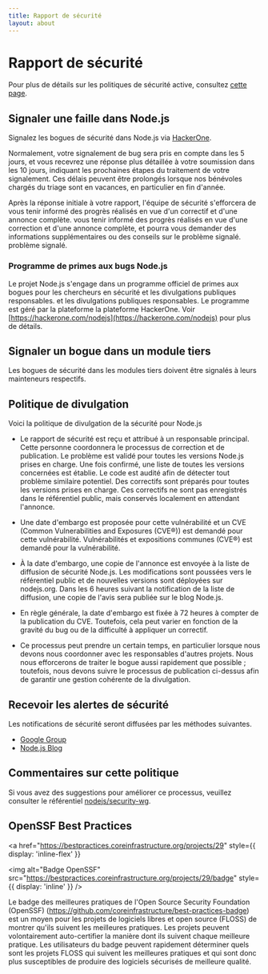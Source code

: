 ```yaml
---
title: Rapport de sécurité
layout: about
---
```


# Rapport de sécurité

Pour plus de détails sur les politiques de sécurité active, consultez [cette page](https://github.com/nodejs/node/security/policy).

## Signaler une faille dans Node.js

Signalez les bogues de sécurité dans Node.js via [HackerOne](https://hackerone.com/nodejs).

Normalement, votre signalement de bug sera pris en compte dans les 5 jours, et vous recevrez
une réponse plus détaillée à votre soumission dans les 10 jours, indiquant les
prochaines étapes du traitement de votre signalement. Ces délais peuvent être prolongés lorsque
nos bénévoles chargés du triage sont en vacances, en particulier en fin d'année.

Après la réponse initiale à votre rapport, l'équipe de sécurité s'efforcera de vous tenir informé des progrès réalisés en vue d'un correctif et d'une annonce complète.
vous tenir informé des progrès réalisés en vue d'une correction et d'une annonce complète,
et pourra vous demander des informations supplémentaires ou des conseils sur le problème signalé.
problème signalé.

### Programme de primes aux bugs Node.js

Le projet Node.js s'engage dans un programme officiel de primes aux bogues pour les chercheurs en sécurité et les divulgations publiques responsables.
et les divulgations publiques responsables. Le programme est géré par la plateforme
la plateforme HackerOne. Voir [https://hackerone.com/nodejs](https://hackerone.com/nodejs) pour plus de détails.

## Signaler un bogue dans un module tiers

Les bogues de sécurité dans les modules tiers doivent être signalés à leurs mainteneurs respectifs.

## Politique de divulgation

Voici la politique de divulgation de la sécurité pour Node.js

- Le rapport de sécurité est reçu et attribué à un responsable principal. Cette
  personne coordonnera le processus de correction et de publication. Le problème est validé
  pour toutes les versions Node.js prises en charge. Une fois confirmé, une liste de toutes les versions concernées
  est établie. Le code est audité afin de détecter tout problème similaire potentiel.
  Des correctifs sont préparés pour toutes les versions prises en charge.
  Ces correctifs ne sont pas enregistrés dans le référentiel public, mais conservés localement
  en attendant l'annonce.

- Une date d'embargo est proposée pour cette vulnérabilité et un CVE (Common Vulnerabilities and Exposures (CVE®)) est demandé pour cette vulnérabilité.
  Vulnérabilités et expositions communes (CVE®) est demandé pour la vulnérabilité.

- À la date d'embargo, une copie de l'annonce est envoyée à la liste de diffusion de sécurité Node.js.
  Les modifications sont poussées vers le référentiel public et de nouvelles
  versions sont déployées sur nodejs.org. Dans les 6 heures suivant la notification de la liste de diffusion, une copie de l'avis sera publiée sur le blog Node.js.

- En règle générale, la date d'embargo est fixée à 72 heures à compter de la publication du CVE.
  Toutefois, cela peut varier en fonction de la gravité du bug ou de la difficulté à appliquer un correctif.

- Ce processus peut prendre un certain temps, en particulier lorsque nous devons nous coordonner avec les responsables d'autres projets. Nous nous efforcerons de traiter le bogue aussi rapidement que possible ; toutefois, nous devons suivre le processus de publication ci-dessus afin de garantir une gestion cohérente de la divulgation.

## Recevoir les alertes de sécurité

Les notifications de sécurité seront diffusées par les méthodes suivantes.

- [Google Group](https://groups.google.com/group/nodejs-sec)
- [Node.js Blog](/blog)

## Commentaires sur cette politique

Si vous avez des suggestions pour améliorer ce processus, veuillez consulter
le référentiel [nodejs/security-wg](https://github.com/nodejs/security-wg).

## OpenSSF Best Practices

<a
  href="https://bestpractices.coreinfrastructure.org/projects/29"
  style={{ display: 'inline-flex' }}
>
  <img
    alt="Badge OpenSSF"
    src="https://bestpractices.coreinfrastructure.org/projects/29/badge"
    style={{ display: 'inline' }}
  />
</a>

Le badge des meilleures pratiques de l'Open Source Security Foundation (OpenSSF) (https://github.com/coreinfrastructure/best-practices-badge) est un moyen pour les projets de logiciels libres et open source (FLOSS) de montrer qu'ils suivent les meilleures pratiques. Les projets peuvent volontairement auto-certifier la manière dont ils suivent chaque meilleure pratique. Les utilisateurs du badge peuvent rapidement déterminer quels sont les projets FLOSS qui suivent les meilleures pratiques et qui sont donc plus susceptibles de produire des logiciels sécurisés de meilleure qualité.
